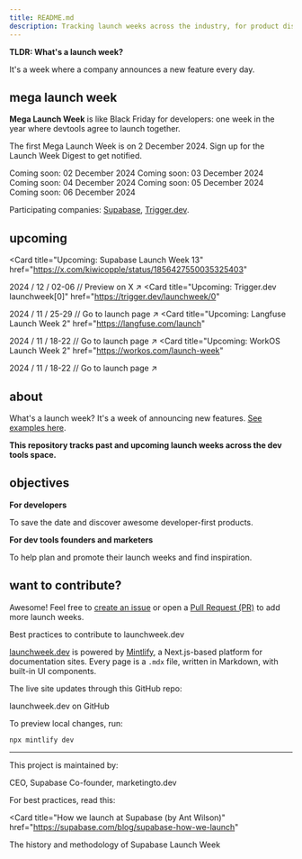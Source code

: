```yaml
---
title: README.md
description: Tracking launch weeks across the industry, for product discovery and inspiration.
---
```


**TLDR: What's a launch week?**

It's a week where a company announces a new feature every day.

## mega launch week

**Mega Launch Week** is like Black Friday for developers: one week in the year where devtools agree to launch together.

The first Mega Launch Week is on 2 December 2024. Sign up for the Launch Week Digest to get notified.

<Tabs>
  <Tab title="Monday">
    <Card icon="calendar" horizontal>
      Coming soon: 02 December 2024
    </Card>
  </Tab>
  <Tab title="Tuesday">
    <Card icon="calendar" horizontal>
      Coming soon: 03 December 2024
    </Card>
  </Tab>
  <Tab title="Wednesday">
    <Card icon="calendar" horizontal>
      Coming soon: 04 December 2024
    </Card>
  </Tab>
  <Tab title="Thursday">
    <Card icon="calendar" horizontal>
      Coming soon: 05 December 2024
    </Card>
  </Tab>
  <Tab title="Friday">
    <Card icon="calendar" horizontal>
      Coming soon: 06 December 2024
    </Card>
  </Tab>
</Tabs>

Participating companies: [Supabase](https://supabase.com), [Trigger.dev](https://trigger.dev).

## upcoming

<Card
  title="Upcoming: Supabase Launch Week 13"
  href="https://x.com/kiwicopple/status/1856427550035325403"
>
  2024 / 12 / 02-06 // Preview on X ↗︎
</Card>
<Card
  title="Upcoming: Trigger.dev launchweek[0]"
  href="https://trigger.dev/launchweek/0"
>
  2024 / 11 / 25-29 // Go to launch page ↗︎
</Card>
<Card
  title="Upcoming: Langfuse Launch Week 2"
  href="https://langfuse.com/launch"
>
  2024 / 11 / 18-22 // Go to launch page ↗︎
</Card>
<Card
  title="Upcoming: WorkOS Launch Week 2"
  href="https://workos.com/launch-week"
>
  2024 / 11 / 18-22 // Go to launch page ↗︎
</Card>

## about

What's a launch week? It's a week of announcing new features. [See examples here](lw).

**This repository tracks past and upcoming launch weeks across the dev tools space.**

## objectives

**For developers**

To save the date and discover awesome developer-first products.

**For dev tools founders and marketers**

To help plan and promote their launch weeks and find inspiration.

## want to contribute?

Awesome! Feel free to [create an issue](https://github.com/supabase-community/launchweek.dev/issues) or open a [Pull Request (PR)](https://github.com/supabase-community/launchweek.dev/pulls) to add more launch weeks.

<Card title="CONTRIBUTING.md" href="CONTRIBUTING.md">
  Best practices to contribute to launchweek.dev
</Card>

[launchweek.dev](https://launchweek.dev) is powered by [Mintlify](https://mintlify.com), a Next.js-based platform for documentation sites. Every page is a `.mdx` file, written in Markdown, with built-in UI components.

The live site updates through this GitHub repo:

<Card title="supabase-community/launchweek.dev" href="https://git.new/lw">
  launchweek.dev on GitHub
</Card>

To preview local changes, run:

```
npx mintlify dev

```

---

This project is maintained by:

<CardGroup cols={2}>
  <Card title="Paul Copplestone" href="https://x.com/kiwicopple" horizontal>
    CEO, Supabase
  </Card>
  <Card title="Flo Merian" href="https://x.com/fmerian" horizontal>
    Co-founder, marketingto.dev
  </Card>
</CardGroup>

For best practices, read this:

<Card
  title="How we launch at Supabase (by Ant Wilson)"
  href="https://supabase.com/blog/supabase-how-we-launch"
>
  The history and methodology of Supabase Launch Week
</Card>
